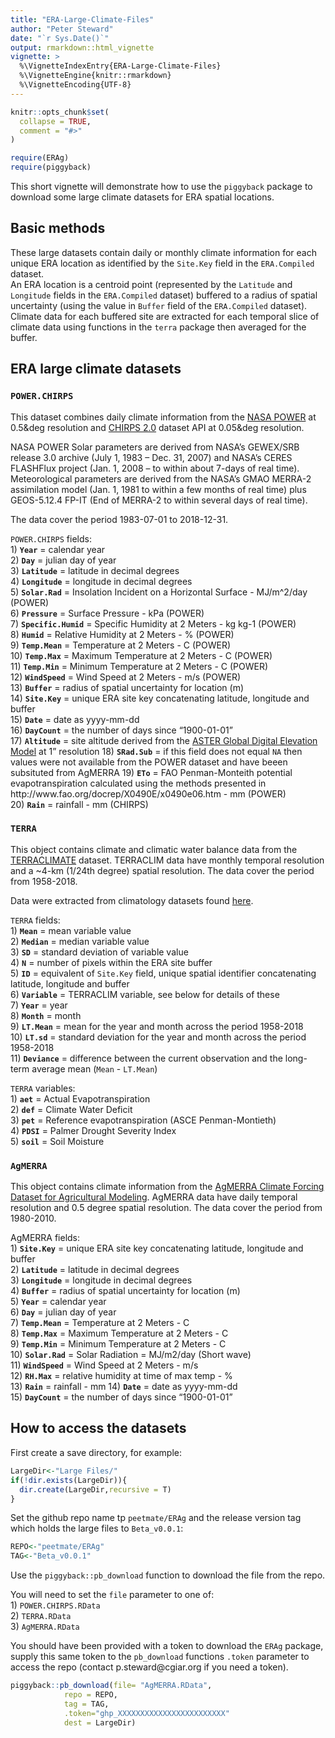 ```yaml
---
title: "ERA-Large-Climate-Files"
author: "Peter Steward"
date: "`r Sys.Date()`"
output: rmarkdown::html_vignette
vignette: >
  %\VignetteIndexEntry{ERA-Large-Climate-Files}
  %\VignetteEngine{knitr::rmarkdown}
  %\VignetteEncoding{UTF-8}
---
```


```r
knitr::opts_chunk$set(
  collapse = TRUE,
  comment = "#>"
)
```

```r
require(ERAg)
require(piggyback)
```

This short vignette will demonstrate how to use the `piggyback` package to download some large climate datasets for ERA spatial locations.

## Basic methods
These large datasets contain daily or monthly climate information for each unique ERA location as identified by the `Site.Key` field in the `ERA.Compiled` dataset.  
An ERA location is a centroid point (represented by the `Latitude` and `Longitude` fields in the `ERA.Compiled` dataset) buffered to a radius of spatial uncertainty (using the value in `Buffer` field  of the `ERA.Compiled` dataset).  
Climate data for each buffered site are extracted for each temporal slice of climate data using functions in the `terra` package then averaged for the buffer.  

## ERA large climate datasets
### **`POWER.CHIRPS`** 
This dataset combines daily climate information from the [NASA POWER](https://power.larc.nasa.gov/) at 0.5&deg resolution and [CHIRPS 2.0](https://www.chc.ucsb.edu/data/chirps) dataset API at 0.05&deg  resolution. 

NASA POWER Solar parameters are derived from NASA's GEWEX/SRB release 3.0 archive (July 1, 1983 – Dec. 31, 2007) and NASA’s CERES FLASHFlux project (Jan. 1, 2008 – to within about 7-days of real time). Meteorological parameters are derived from the NASA's GMAO MERRA-2 assimilation model (Jan. 1, 1981 to within a few months of real time) plus GEOS-5.12.4 FP-IT (End of MERRA-2 to within several days of real time).  

The data cover the period 1983-07-01 to 2018-12-31.  

`POWER.CHIRPS` fields:  
1) **`Year`** = calendar year  
2) **`Day`** = julian day of year  
3) **`Latitude`** = latitude in decimal degrees  
4) **`Longitude`** = longitude in decimal degrees  
5) **`Solar.Rad`** = Insolation Incident on a Horizontal Surface - MJ/m^2/day (POWER)  
6) **`Pressure`** = Surface Pressure - kPa (POWER)  
7) **`Specific.Humid`** = Specific Humidity at 2 Meters - kg kg-1 (POWER)  
8) **`Humid`** = Relative Humidity at 2 Meters - % (POWER)  
9) **`Temp.Mean`** = Temperature at 2 Meters - C (POWER)  
10) **`Temp.Max`** = Maximum Temperature at 2 Meters - C (POWER)  
11) **`Temp.Min`** = Minimum Temperature at 2 Meters - C (POWER)  
12) **`WindSpeed`** = Wind Speed at 2 Meters - m/s (POWER)  
13) **`Buffer`** = radius of spatial uncertainty for location (m)  
14) **`Site.Key`** = unique ERA site key concatenating latitude, longitude and buffer  
15) **`Date`** = date as yyyy-mm-dd  
16) **`DayCount`** =  the number of days since "1900-01-01"  
17) **`Altitude`** = site altitude derived from the [ASTER Global Digital Elevation Model](10.5067/ASTER/ASTGTM.003) at 1" resolution
18) **`SRad.Sub`** = if this field does not equal `NA` then values were not available from the POWER dataset and have beeen subsituted from AgMERRA
19) **`ETo`** = FAO Penman-Monteith potential evapotranspiration calculated using the methods presented in http://www.fao.org/docrep/X0490E/x0490e06.htm - mm (POWER)  
20) **`Rain`** = rainfall - mm (CHIRPS)  


### **`TERRA`**

This object contains climate and climatic water balance data from the [TERRACLIMATE](http://www.climatologylab.org/terraclimate.html) dataset. TERRACLIM data have monthly temporal resolution and a ~4-km (1/24th degree) spatial resolution. The data cover the period from 1958-2018.  

Data were extracted from climatology datasets found [here](http://thredds.northwestknowledge.net:8080/thredds/catalog/TERRACLIMATE_ALL/summaries/catalog.html).


`TERRA` fields:  
1) **`Mean`** = mean variable value  
2) **`Median`** = median variable value  
3) **`SD`** = standard deviation of variable value  
4) **`N`** = number of pixels within the ERA site buffer  
5) **`ID`** =  equivalent of `Site.Key` field, unique spatial identifier concatenating latitude, longitude and buffer  
6) **`Variable`** = TERRACLIM variable, see below for details of these  
7) **`Year`** = year  
8) **`Month`** = month  
9) **`LT.Mean`** = mean for the year and month across the period 1958-2018  
10) **`LT.sd`** = standard deviation for the year and month across the period 1958-2018  
11) **`Deviance`** = difference between the current observation and the long-term average mean (`Mean` - `LT.Mean`)  
  
`TERRA` variables:  
1) **`aet`** = Actual Evapotranspiration  
2) **`def`** = Climate Water Deficit  
3) **`pet`** = Reference evapotranspiration (ASCE Penman-Montieth)  
4) **`PDSI`** = Palmer Drought Severity Index  
5) **`soil`** = Soil Moisture  


### **`AgMERRA`**
This object contains climate information from the [AgMERRA Climate Forcing Dataset for Agricultural Modeling
](https://data.giss.nasa.gov/impacts/agmipcf/agmerra/). AgMERRA data have daily temporal resolution and 0.5 degree spatial resolution. The data cover the period from 1980-2010.  

AgMERRA fields:  
1) **`Site.Key`** = unique ERA site key concatenating latitude, longitude and buffer  
2) **`Latitude`** = latitude in decimal degrees  
3) **`Longitude`** = longitude in decimal degrees  
4) **`Buffer`** = radius of spatial uncertainty for location (m)  
5) **`Year`** = calendar year  
6) **`Day`** = julian day of year  
7) **`Temp.Mean`** = Temperature at 2 Meters - C   
8) **`Temp.Max`** = Maximum Temperature at 2 Meters - C  
9) **`Temp.Min`** = Minimum Temperature at 2 Meters - C  
10) **`Solar.Rad`** = Solar Radiation = MJ/m2/day (Short wave)  
11) **`WindSpeed`** = Wind Speed at 2 Meters - m/s  
12) **`RH.Max`** = relative humidity at time of max temp - %  
13) **`Rain`** = rainfall - mm
14) **`Date`** = date as yyyy-mm-dd  
15) **`DayCount`** =  the number of days since "1900-01-01"  

## How to access the datasets

First create a save directory, for example:  

```r
LargeDir<-"Large Files/"
if(!dir.exists(LargeDir)){
  dir.create(LargeDir,recursive = T)
}

```

Set the github repo name tp `peetmate/ERAg` and the release version tag which holds the large files to `Beta_v0.0.1`:  

```r
REPO<-"peetmate/ERAg"
TAG<-"Beta_v0.0.1"
```

Use the `piggyback::pb_download` function to download the file from the repo.

You will need to set the `file` parameter to one of:  
1) `POWER.CHIRPS.RData`  
2) `TERRA.RData`  
3) `AgMERRA.RData`  

You should have been provided with a token to download the `ERAg` package, supply this same token to the `pb_download` functions `.token` parameter to access the repo (contact p.steward@cgiar.org if you need a token).

```r

piggyback::pb_download(file= "AgMERRA.RData", 
            repo = REPO,
            tag = TAG,
            .token="ghp_XXXXXXXXXXXXXXXXXXXXXXXX"
            dest = LargeDir)
```


